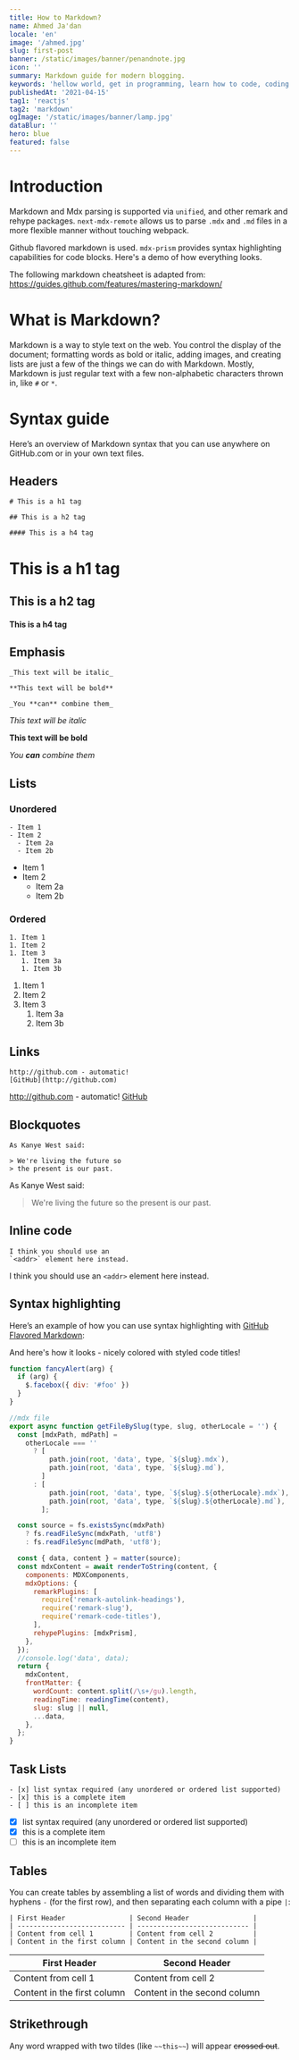 ```yaml
---
title: How to Markdown?
name: Ahmed Ja'dan
locale: 'en'
image: '/ahmed.jpg'
slug: first-post
banner: /static/images/banner/penandnote.jpg
icon: ''
summary: Markdown guide for modern blogging.
keywords: 'hellow world, get in programming, learn how to code, coding for the first time'
publishedAt: '2021-04-15'
tag1: 'reactjs'
tag2: 'markdown'
ogImage: '/static/images/banner/lamp.jpg'
dataBlur: ''
hero: blue
featured: false
---
```


# Introduction

Markdown and Mdx parsing is supported via `unified`, and other remark and rehype packages. `next-mdx-remote` allows us to parse `.mdx` and `.md` files in a more flexible manner without touching webpack.

Github flavored markdown is used. `mdx-prism` provides syntax highlighting capabilities for code blocks. Here's a demo of how everything looks.

The following markdown cheatsheet is adapted from: https://guides.github.com/features/mastering-markdown/

# What is Markdown?

Markdown is a way to style text on the web. You control the display of the document; formatting words as bold or italic, adding images, and creating lists are just a few of the things we can do with Markdown. Mostly, Markdown is just regular text with a few non-alphabetic characters thrown in, like `#` or `*`.

# Syntax guide

Here’s an overview of Markdown syntax that you can use anywhere on GitHub.com or in your own text files.

## Headers

```
# This is a h1 tag

## This is a h2 tag

#### This is a h4 tag
```

# This is a h1 tag

## This is a h2 tag

#### This is a h4 tag

## Emphasis

```
_This text will be italic_

**This text will be bold**

_You **can** combine them_
```

_This text will be italic_

**This text will be bold**

_You **can** combine them_

## Lists

### Unordered

```
- Item 1
- Item 2
  - Item 2a
  - Item 2b
```

- Item 1
- Item 2
  - Item 2a
  - Item 2b

### Ordered

```
1. Item 1
1. Item 2
1. Item 3
   1. Item 3a
   1. Item 3b
```

1. Item 1
1. Item 2
1. Item 3
   1. Item 3a
   1. Item 3b

## Links

```
http://github.com - automatic!
[GitHub](http://github.com)
```

http://github.com - automatic!
[GitHub](http://github.com)

## Blockquotes

```
As Kanye West said:

> We're living the future so
> the present is our past.
```

As Kanye West said:

> We're living the future so
> the present is our past.

## Inline code

```
I think you should use an
`<addr>` element here instead.
```

I think you should use an
`<addr>` element here instead.

## Syntax highlighting

Here’s an example of how you can use syntax highlighting with [GitHub Flavored Markdown](https://help.github.com/articles/basic-writing-and-formatting-syntax/):


And here's how it looks - nicely colored with styled code titles!

```js:fancyAlert.js
function fancyAlert(arg) {
  if (arg) {
    $.facebox({ div: '#foo' })
  }
}
```

```jsx
//mdx file
export async function getFileBySlug(type, slug, otherLocale = '') {
  const [mdxPath, mdPath] =
    otherLocale === ''
      ? [
          path.join(root, 'data', type, `${slug}.mdx`),
          path.join(root, 'data', type, `${slug}.md`),
        ]
      : [
          path.join(root, 'data', type, `${slug}.${otherLocale}.mdx`),
          path.join(root, 'data', type, `${slug}.${otherLocale}.md`),
        ];

  const source = fs.existsSync(mdxPath)
    ? fs.readFileSync(mdxPath, 'utf8')
    : fs.readFileSync(mdPath, 'utf8');

  const { data, content } = matter(source);
  const mdxContent = await renderToString(content, {
    components: MDXComponents,
    mdxOptions: {
      remarkPlugins: [
        require('remark-autolink-headings'),
        require('remark-slug'),
        require('remark-code-titles'),
      ],
      rehypePlugins: [mdxPrism],
    },
  });
  //console.log('data', data);
  return {
    mdxContent,
    frontMatter: {
      wordCount: content.split(/\s+/gu).length,
      readingTime: readingTime(content),
      slug: slug || null,
      ...data,
    },
  };
}
```

## Task Lists

```
- [x] list syntax required (any unordered or ordered list supported)
- [x] this is a complete item
- [ ] this is an incomplete item
```

- [x] list syntax required (any unordered or ordered list supported)
- [x] this is a complete item
- [ ] this is an incomplete item

## Tables

You can create tables by assembling a list of words and dividing them with hyphens `-` (for the first row), and then separating each column with a pipe `|`:

```
| First Header                | Second Header                |
| --------------------------- | ---------------------------- |
| Content from cell 1         | Content from cell 2          |
| Content in the first column | Content in the second column |
```

| First Header                | Second Header                |
| --------------------------- | ---------------------------- |
| Content from cell 1         | Content from cell 2          |
| Content in the first column | Content in the second column |

## Strikethrough

Any word wrapped with two tildes (like `~~this~~`) will appear ~~crossed out~~.
